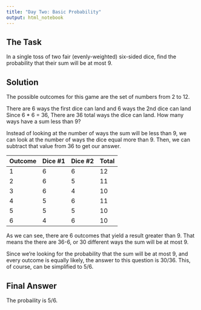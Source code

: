 ```yaml
---
title: "Day Two: Basic Probability"
output: html_notebook
---
```


## The Task
In a single toss of two fair (evenly-weighted) six-sided dice, find the probability that their sum will be at most 9.

## Solution

The possible outcomes for this game are the set of numbers from 2 to 12.

There are 6 ways the first dice can land and 6 ways the 2nd dice can land
Since 6 * 6 = 36, There are 36 total ways the dice can land. How many ways have a sum less than 9?

Instead of looking at the number of ways the sum will be less than 9, we can look at the number of ways the dice equal more than 9. Then, we can subtract that value from 36 to get our answer.

Outcome  Dice #1  Dice #2  Total     
-------- -------- -------- --------   
       1        6        6       12
       2        6        5       11
       3        6        4       10
       4        5        6       11
       5        5        5       10
       6        4        6       10

As we can see, there are 6 outcomes that yield a result greater than 9. That means the there are 36-6, or 30 different ways the sum will be at most 9.

Since we're looking for the probability that the sum will be at most 9, and every outcome is equally likely, the answer to this question is 30/36. This, of course, can be simplified to 5/6.

## Final Answer
The probaility is 5/6.




